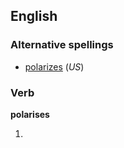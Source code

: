 ==English==

===Alternative spellings===
*[[polarizes]] (''US'')

===Verb===
'''polarises'''

# {{third-person singular of|[[polarise]]}}